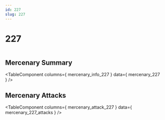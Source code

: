 ```yaml
---
id: 227
slug: 227
---
```



# 227

<div style = {{ display: "flex" }}>
    <Image img={require('@site/static/img/mercenaries/illust/thum_char_view_n_227.jpg')}/>
    
</div>

## Mercenary Summary

<TableComponent
  columns={ mercenary_info_227 }
  data={ mercenary_227 }
/>

## Mercenary Attacks

<TableComponent
  columns={ mercenary_attack_227 }
  data={ mercenary_227_attacks }
/>